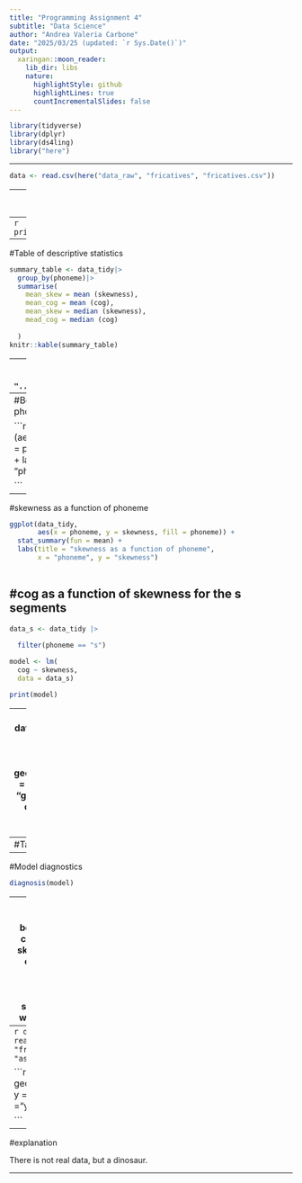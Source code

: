 ```yaml
---
title: "Programming Assignment 4"
subtitle: "Data Science"
author: "Andrea Valeria Carbone"
date: "2025/03/25 (updated: `r Sys.Date()`)"
output:
  xaringan::moon_reader:
    lib_dir: libs
    nature:
      highlightStyle: github
      highlightLines: true
      countIncrementalSlides: false
---
```

```r
library(tidyverse)
library(dplyr)
library(ds4ling)
library("here")
```
---

```r
data <- read.csv(here("data_raw", "fricatives", "fricatives.csv"))
```
---
```r
#data tidying

data_tidy <- data |>
  pivot_longer(cols = c(s_cog, sh_cog),
               names_to = "phoneme",
               values_to = "cog")|>
pivot_longer(cols = c(s_skewness, sh_skewness),
             names_to = "phoneme_skewness",
             values_to = "skewness")|>
  select("phoneme", "cog", "skewness")|>
  mutate(phoneme = gsub("_cog", "", phoneme))
         
        
         
#table of descriptive statistics
         summary(data_tidy)
         print(summary(data_tidy))
         write.csv(data_tidy, "../data_tidy/data_tidy.csv")
```
---
```r
 print(data_tidy)
```
---
#Table of descriptive statistics
```r
summary_table <- data_tidy|>
  group_by(phoneme)|>
  summarise(
    mean_skew = mean (skewness),
    mean_cog = mean (cog),
    mean_skew = median (skewness),
    mead_cog = median (cog)
    
  )
knitr::kable(summary_table)
```
---
#Tidy data
```r
write.csv(data_tidy, "../data_tidy/data_tidy.csv")
```
---
#Boxpot of cog as a function of phoneme

```r
data_tidy|>
  ggplot() +
  (aes(x = phoneme, y = cog, fill = phoneme)) +
  geom_boxplot() +
  labs(title = "cog",
       x = "phoneme", y = "cog")
       

```

---
#skewness as a function of phoneme

```r
ggplot(data_tidy,
       aes(x = phoneme, y = skewness, fill = phoneme)) +
  stat_summary(fun = mean) +
  labs(title = "skewness as a function of phoneme",
       x = "phoneme", y = "skewness")
       
```

#cog as a function of skewness for the s segments
---
```r
data_s <- data_tidy |> 
  
  filter(phoneme == "s")

model <- lm(
  cog ~ skewness,
  data = data_s)

print(model)
```
---
#scatterplot
```r
data_tidy |>
ggplot() +
  aes(x = cog, y = skewness) +
  geom_point() +
  geom_smooth(method = "lm") +
  labs(title = "gravity as a function of skewness",
      x = "cog", y = "skewness")

```

---
#Table model
```r
knitr::kable(summary(model)$coef)
```


---
#Model diagnostics
```r

diagnosis(model)
```
---
# report
There is a positive correlation between skewness and center of gravity, so as skewness increases, the center of gravity also shifts in the same direction, and the increase of COG is statistically significant with pi values around 0. 



---
```r
data_2 <- read_csv(here("data_raw", "fricatives", "assumptions.csv"))
```

```r
data_2|>
  ggplot() +
  geom_point() +
  aes(x = x, y = y) +
  labs (x ="x", y ="y", tile = "Assumptions")

```
---
#explanation

There is not real data, but a dinosaur.

---









